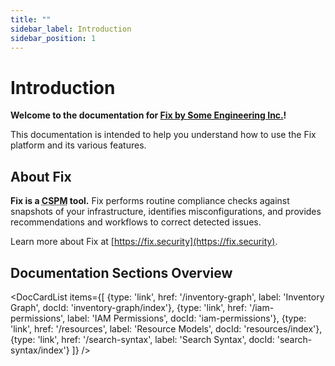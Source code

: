 ```yaml
---
title: ""
sidebar_label: Introduction
sidebar_position: 1
---
```


# Introduction

**Welcome to the documentation for [Fix by Some Engineering Inc.](https://fix.security)!**

This documentation is intended to help you understand how to use the Fix platform and its various features.

## About Fix

**Fix is a <abbr title="Cloud Security Posture Management">CSPM</abbr> tool.** Fix performs routine compliance checks against snapshots of your infrastructure, identifies misconfigurations, and provides recommendations and workflows to correct detected issues.

Learn more about Fix at [https://fix.security](https://fix.security).

## Documentation Sections Overview

<DocCardList items={[
  {type: 'link', href: '/inventory-graph', label: 'Inventory Graph', docId: 'inventory-graph/index'},
  {type: 'link', href: '/iam-permissions', label: 'IAM Permissions', docId: 'iam-permissions'},
  {type: 'link', href: '/resources', label: 'Resource Models', docId: 'resources/index'},
  {type: 'link', href: '/search-syntax', label: 'Search Syntax', docId: 'search-syntax/index'}
]} />
